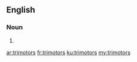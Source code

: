 ==English==

===Noun===
{{head|en|plural}}

# {{plural of|trimotor|lang=en|nocat=1}}

[[ar:trimotors]]
[[fr:trimotors]]
[[ku:trimotors]]
[[my:trimotors]]